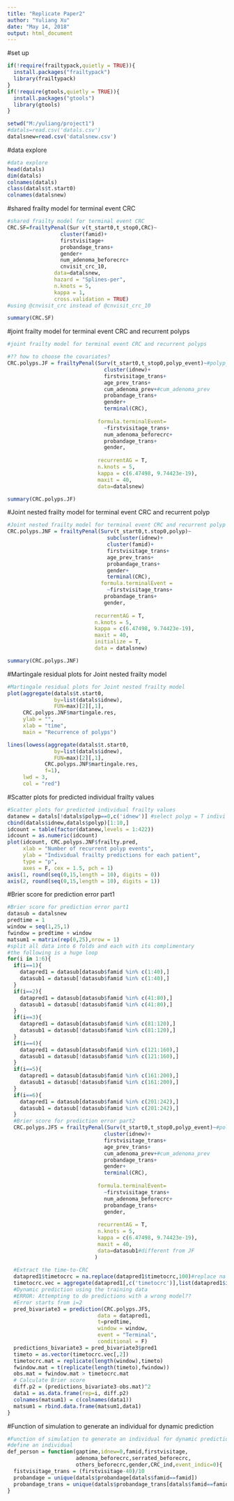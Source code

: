 ```yaml
---
title: "Replicate Paper2"
author: "Yuliang Xu"
date: "May 14, 2018"
output: html_document
---
```

#set up
```r
if(!require(frailtypack,quietly = TRUE)){
  install.packages("frailtypack")
  library(frailtypack)
}
if(!require(gtools,quietly = TRUE)){
  install.packages("gtools")
  library(gtools)
}

setwd("M:/yuliang/project1")
#datals=read.csv('datals.csv')
datalsnew=read.csv('datalsnew.csv')
```
#data explore
```r
#data explore
head(datals)
dim(datals)
colnames(datals)
class(datals$t.start0)
colnames(datalsnew)
```
#shared frailty model for terminal event CRC
```r
#shared frailty model for terminal event CRC
CRC.SF=frailtyPenal(Sur v(t_start0,t_stop0,CRC)~
                 cluster(famid)+
                 firstvisitage+
                 probandage_trans+
                 gender+
                 num_adenoma_beforecrc+
                 cnvisit_crc_10,
               data=datalsnew,
               hazard = "Splines-per",
               n.knots = 5,
               kappa = 1,
               cross.validation = TRUE)
#using @cnvisit_crc instead of @cnvisit_crc_10

```
```r
summary(CRC.SF)
```
#joint frailty model for terminal event CRC and recurrent polyps
```r
#joint frailty model for terminal event CRC and recurrent polyps

#?? how to choose the covariates?
CRC.polyps.JF = frailtyPenal(Surv(t_start0,t_stop0,polyp_event)~#polyp_event??
                               cluster(idnew)+
                               firstvisitage_trans+
                               age_prev_trans+
                               cum_adenoma_prev+#cum_adenoma_prev
                               probandage_trans+
                               gender+
                               terminal(CRC),
                             
                             formula.terminalEvent=
                               ~firstvisitage_trans+
                               num_adenoma_beforecrc+
                               probandage_trans+
                               gender,
                             
                             recurrentAG = T,
                             n.knots = 5,
                             kappa = c(6.47498, 9.74423e-19),
                             maxit = 40,
                             data=datalsnew)
```

```r
summary(CRC.polyps.JF)
```
#Joint nested frailty model for terminal event CRC and recurrent polyp
```r
#Joint nested frailty model for terminal event CRC and recurrent polyp
CRC.polyps.JNF = frailtyPenal(Surv(t_start0,t.stop0,polyp)~
                                subcluster(idnew)+
                                cluster(famid)+
                                firstvisitage_trans+
                                age_prev_trans+
                                probandage_trans+
                                gender+
                                terminal(CRC),
                              formula.terminalEvent = 
                                ~firstvisitage_trans+
                               probandage_trans+
                               gender,
                             
                            recurrentAG = T,
                            n.knots = 5,
                            kappa = c(6.47498, 9.74423e-19),
                            maxit = 40,
                            initialize = T,
                            data = datalsnew)
```

```r
summary(CRC.polyps.JNF)
```

#Martingale residual plots for Joint nested frailty model
```r
#Martingale residual plots for Joint nested frailty model
plot(aggregate(datals$t.start0,
               by=list(datals$idnew),
               FUN=max)[2][,1],
     CRC.polyps.JNF$martingale.res,
     ylab = "",
     xlab = "time",
     main = "Recurrence of polyps")

lines(lowess(aggregate(datals$t.start0,
               by=list(datals$idnew),
               FUN=max)[2][,1],
            CRC.polyps.JNF$martingale.res,
            f=1),
     lwd = 3,
     col = "red")
```
#Scatter plots for predicted individual frailty values
```r
#Scatter plots for predicted individual frailty values
datanew = datals[!datals$polyp==0,c('idnew')] #select polyp = T indivi
cbind(datals$idnew,datals$polyp)[1:10,]
idcount = table(factor(datanew,levels = 1:422))
idcount = as.numeric(idcount)
plot(idcount, CRC.polyps.JNF$frailty.pred,
     xlab = "Number of recurrent polyp events",
     ylab = "Individual frailty predictions for each patient",
     type = "p",
     axes = F, cex = 1.5, pch = 1)
axis(1, round(seq(0,15,length = 10), digits = 0))
axis(2, round(seq(0,15,length = 10), digits = 1))
```
#Brier score for prediction error part1
```r
#Brier score for prediction error part1
datasub = datalsnew
predtime = 1
window = seq(1,25,1)
fwindow = predtime + window
matsum1 = matrix(rep(0,25),nrow = 1)
#split all data into 6 folds and each with its complimentary
#the following is a huge loop
for(i in 1:6){
  if(i==1){
    datapred1 = datasub[datasub$famid %in% c(1:40),]
    datasub1 = datasub[!datasub$famid %in% c(1:40),]
  }
  if(i==2){
    datapred1 = datasub[datasub$famid %in% c(41:80),]
    datasub1 = datasub[!datasub$famid %in% c(41:80),]
  }
  if(i==3){
    datapred1 = datasub[datasub$famid %in% c(81:120),]
    datasub1 = datasub[!datasub$famid %in% c(81:120),]
  }
  if(i==4){
    datapred1 = datasub[datasub$famid %in% c(121:160),]
    datasub1 = datasub[!datasub$famid %in% c(121:160),]
  }
  if(i==5){
    datapred1 = datasub[datasub$famid %in% c(161:200),]
    datasub1 = datasub[!datasub$famid %in% c(161:200),]
  }
  if(i==6){
    datapred1 = datasub[datasub$famid %in% c(201:242),]
    datasub1 = datasub[!datasub$famid %in% c(201:242),]
  }
  #Brier score for prediction error part2
  CRC.polyps.JF5 = frailtyPenal(Surv(t_start0,t_stop0,polyp_event)~#polyp_event??
                               cluster(idnew)+
                               firstvisitage_trans+
                               age_prev_trans+
                               cum_adenoma_prev+#cum_adenoma_prev
                               probandage_trans+
                               gender+
                               terminal(CRC),
                             
                             formula.terminalEvent=
                               ~firstvisitage_trans+
                               num_adenoma_beforecrc+
                               probandage_trans+
                               gender,
                             
                             recurrentAG = T,
                             n.knots = 5,
                             kappa = c(6.47498, 9.74423e-19),
                             maxit = 40,
                             data=datasub1#different from JF
                            )
   
  #Extract the time-to-CRC
  datapred1$timetocrc = na.replace(datapred1$timetocrc,100)#replace na    with 100? why??
  timetocrc.vec = aggregate(datapred1[,c('timetocrc')],list(datapred1$idnew),mean)
  #Dynamic prediction using the training data
  #ERROR: Attempting to do predictions with a wrong model??
  #Error starts from i=2
  pred_bivariate3 = prediction(CRC.polyps.JF5,
                             data = datapred1,
                             t=predtime,
                             window = window,
                             event = "Terminal",
                             conditional = F)
  predictions_bivariate3 = pred_bivariate3$pred1
  timeto = as.vector(timetocrc.vec[,2])
  timetocrc.mat = replicate(length(window),timeto)
  fwindow.mat = t(replicate(length(timeto),fwindow))
  obs.mat = fwindow.mat > timetocrc.mat
  # Calculate Brier score
  diff.p2 = (predictions_bivariate3-obs.mat)^2
  data1 = as.data.frame(rep=i, diff.p2)
  colnames(matsum1) = c(colnames(data1))
  matsum1 = rbind.data.frame(matsum1,data1)
}
```

#Function of simulation to generate an individual for dynamic prediction
```r
#Function of simulation to generate an individual for dynamic prediction
#define an individual
def_person = function(gaptime,idnew=0,famid,firstvisitage,
                      adenoma_beforecrc,serrated_beforecrc,
                      others_beforecrc,gender,CRC_ind,event_indic=0){
  fistvisitage_trans = (firstvisitage-40)/10
  probandage = unique(datals$probandage[datals$famid==famid])
  probandage_trans = unique(datals$probandage_trans[datals$famid==famid])
}


```

